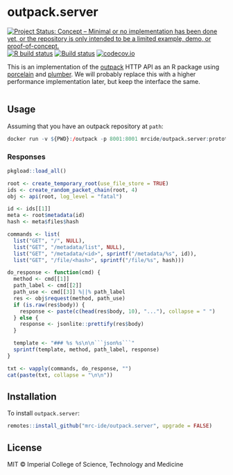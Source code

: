 # outpack.server

<!-- badges: start -->
[![Project Status: Concept – Minimal or no implementation has been done yet, or the repository is only intended to be a limited example, demo, or proof-of-concept.](https://www.repostatus.org/badges/latest/concept.svg)](https://www.repostatus.org/#concept)
[![R build status](https://github.com/mrc-ide/outpack.server/workflows/R-CMD-check/badge.svg)](https://github.com/mrc-ide/outpack.server/actions)
[![Build status]()](https://buildkite.com/mrc-ide/mrcide/outpack-dot-server?branch=main)
[![codecov.io](https://codecov.io/github/mrc-ide/outpack.server/coverage.svg?branch=main)](https://codecov.io/github/mrc-ide/outpack.server?branch=main)
<!-- badges: end -->

This is an implementation of the [outpack](https://mrc-ide.github.io/outpack) HTTP API as an R package using [porcelain](https://reside-ic.github.io/porcelain/) and [plumber](https://docs.rstudio.com/resources/plumber/). We will probably replace this with a higher performance implementation later, but keep the interface the same.


```r
```

## Usage

Assuming that you have an outpack repository at `path`:

```r
docker run -v ${PWD}:/outpack -p 8001:8001 mrcide/outpack.server:prototype /outpack
```

### Responses

```r
pkgload::load_all()

root <- create_temporary_root(use_file_store = TRUE)
ids <- create_random_packet_chain(root, 4)
obj <- api(root, log_level = "fatal")

id <- ids[[1]]
meta <- root$metadata(id)
hash <- meta$files$hash

commands <- list(
  list("GET", "/", NULL),
  list("GET", "/metadata/list", NULL),
  list("GET", "/metadata/<id>", sprintf("/metadata/%s", id)),
  list("GET", "/file/<hash>", sprintf("/file/%s", hash)))

do_response <- function(cmd) {
  method <- cmd[[1]]
  path_label <- cmd[[2]]
  path_use <- cmd[[3]] %||% path_label
  res <- obj$request(method, path_use)
  if (is.raw(res$body)) {
    response <- paste(c(head(res$body, 10), "..."), collapse = " ")
  } else {
    response <- jsonlite::prettify(res$body)
  }

  template <- "### %s %s\n\n```json%s```"
  sprintf(template, method, path_label, response)
}

txt <- vapply(commands, do_response, "")
cat(paste(txt, collapse = "\n\n"))
```

## Installation

To install `outpack.server`:

```r
remotes::install_github("mrc-ide/outpack.server", upgrade = FALSE)
```

## License

MIT © Imperial College of Science, Technology and Medicine
